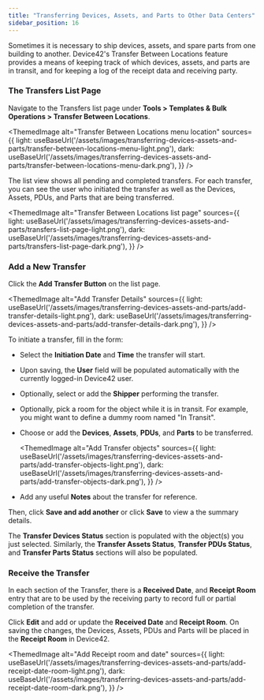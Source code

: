 ```yaml
---
title: "Transferring Devices, Assets, and Parts to Other Data Centers"
sidebar_position: 16
---
```



Sometimes it is necessary to ship devices, assets, and spare parts from one building to another. Device42's Transfer Between Locations feature provides a means of keeping track of which devices, assets, and parts are in transit, and for keeping a log of the receipt data and receiving party.

### The Transfers List Page

Navigate to the Transfers list page under **Tools > Templates & Bulk Operations > Transfer Between Locations**. 

<ThemedImage
  alt="Transfer Between Locations menu location"
  sources={{
    light: useBaseUrl('/assets/images/transferring-devices-assets-and-parts/transfer-between-locations-menu-light.png'),
    dark: useBaseUrl('/assets/images/transferring-devices-assets-and-parts/transfer-between-locations-menu-dark.png'),
  }}
/>

The list view shows all pending and completed transfers. For each transfer, you can see the user who initiated the transfer as well as the Devices, Assets, PDUs, and Parts that are being transferred.

<ThemedImage
  alt="Transfer Between Locations list page"
  sources={{
    light: useBaseUrl('/assets/images/transferring-devices-assets-and-parts/transfers-list-page-light.png'),
    dark: useBaseUrl('/assets/images/transferring-devices-assets-and-parts/transfers-list-page-dark.png'),
  }}
/>

### Add a New Transfer

Click the **Add Transfer Button** on the list page.

<ThemedImage
  alt="Add Transfer Details"
  sources={{
    light: useBaseUrl('/assets/images/transferring-devices-assets-and-parts/add-transfer-details-light.png'),
    dark: useBaseUrl('/assets/images/transferring-devices-assets-and-parts/add-transfer-details-dark.png'),
  }}
/>

To initiate a transfer, fill in the form:
- Select the **Initiation Date** and **Time** the transfer will start.
- Upon saving, the **User** field will be populated automatically with the currently logged-in Device42 user.
- Optionally, select or add the **Shipper** performing the transfer.
- Optionally, pick a room for the object while it is in transit. For example, you might want to define a dummy room named "In Transit".  
- Choose or add the **Devices**, **Assets**, **PDUs**, and **Parts** to be transferred.

    <ThemedImage
    alt="Add Transfer objects"
    sources={{
        light: useBaseUrl('/assets/images/transferring-devices-assets-and-parts/add-transfer-objects-light.png'),
        dark: useBaseUrl('/assets/images/transferring-devices-assets-and-parts/add-transfer-objects-dark.png'),
    }}
    />

- Add any useful **Notes** about the transfer for reference.

Then, click **Save and add another** or click **Save** to view a the summary details.

The **Transfer Devices Status** section is populated with the object(s) you just selected. Similarly, the **Transfer Assets Status**, **Transfer PDUs Status**, and **Transfer Parts Status** sections will also be populated.

### Receive the Transfer

In each section of the Transfer, there is a **Received Date**, and **Receipt Room** entry that are to be used by the receiving party to record full or partial completion of the transfer. 

Click **Edit** and add or update the **Received Date** and **Receipt Room**. On saving the changes, the Devices, Assets, PDUs and Parts will be placed in the **Receipt Room** in Device42.

<ThemedImage
  alt="Add Receipt room and date"
  sources={{
    light: useBaseUrl('/assets/images/transferring-devices-assets-and-parts/add-receipt-date-room-light.png'),
    dark: useBaseUrl('/assets/images/transferring-devices-assets-and-parts/add-receipt-date-room-dark.png'),
  }}
/>

